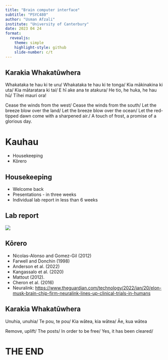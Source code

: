 ```yaml
---
title: "Brain computer interface"
subtitle: "PSYC480"
author: "Usman Afzali"
institute: "University of Canterbury"
date: 2023 04 24
format: 
  revealjs:
    theme: simple
    highlight-style: github
    slide-number: c/t
---
```


## Karakia Whakatūwhera {background-color=#346bc8}

::: {layout="[[50, 50], [100]]"}

Whakataka te hau ki te uru/
Whakataka te hau ki te tonga/
Kia mākinakina ki uta/
Kia mātaratara ki tai/
E hī ake ana te atakura/
He tio, he huka, he hau hū/
Tīhei mauri ora!

Cease the winds from the west/
Cease the winds from the south/
Let the breeze blow over the land/
Let the breeze blow over the ocean/
Let the red-tipped dawn come with a sharpened air./
A touch of frost, a promise of a glorious day.

:::


# Kauhau {background-color=orange}

-   Housekeeping
-   Kōrero

## Housekeeping {background-color=#346bc8}

::: incremental

-   Welcome back
-   Presentations - in three weeks
-   Individual lab report in less than 6 weeks

:::

## Lab report {background-color=#346bc8}

![](/figs/labReport.png)

## Kōrero {background-color=#346bc8}

::: incremental

-   Nicolas-Alonso and Gomez-Gil (2012)
-   Farwell and Donchin (1998)
-   Anderson et al. (2022)
-   Kangassalo et al. (2020)
-   Mattout (2012). 
-   Cheron et al. (2016)
-   Neuralink: <https://www.theguardian.com/technology/2022/jan/20/elon-musk-brain-chip-firm-neuralink-lines-up-clinical-trials-in-humans>
:::

## Karakia Whakatūwhera {background-color=#346bc8}

::: {layout="[[50, 50], [100]]"}

Unuhia, unuhia/
Te pou, te pou/
Kia wātea, kia wātea/
Āe, kua wātea


Remove, uplift/
The posts/
In order to be free/
Yes, it has been cleared/

:::


# THE END {background-color=orange}